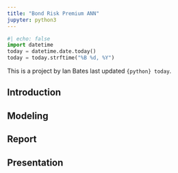```yaml
---
title: "Bond Risk Premium ANN"
jupyter: python3
---
```


```python
#| echo: false
import datetime
today = datetime.date.today()
today = today.strftime("%B %d, %Y")
```

This is a project by Ian Bates last updated  `{python} today`.


## Introduction


## Modeling 


## Report


## Presentation